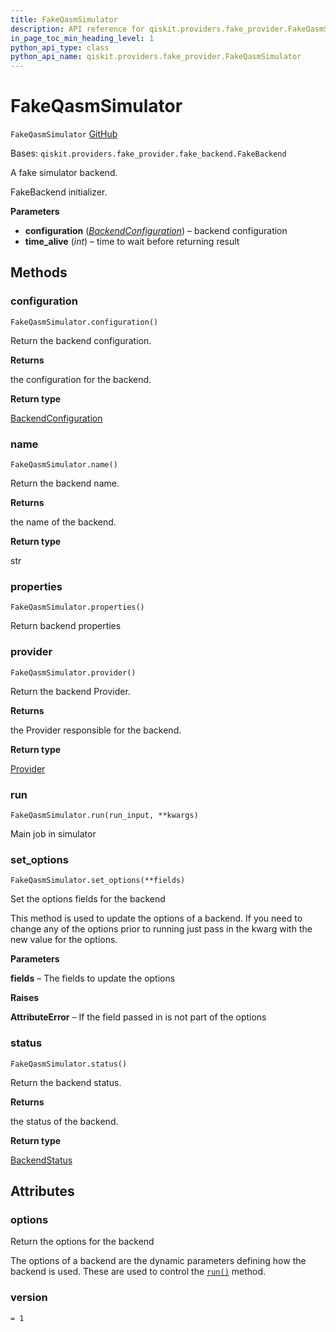 ```yaml
---
title: FakeQasmSimulator
description: API reference for qiskit.providers.fake_provider.FakeQasmSimulator
in_page_toc_min_heading_level: 1
python_api_type: class
python_api_name: qiskit.providers.fake_provider.FakeQasmSimulator
---
```


# FakeQasmSimulator

<span id="qiskit.providers.fake_provider.FakeQasmSimulator" />

`FakeQasmSimulator` [GitHub](https://github.com/qiskit/qiskit/tree/stable/0.23/qiskit/providers/fake_provider/fake_qasm_simulator.py "view source code")

Bases: `qiskit.providers.fake_provider.fake_backend.FakeBackend`

A fake simulator backend.

FakeBackend initializer.

**Parameters**

*   **configuration** ([*BackendConfiguration*](qiskit.providers.models.BackendConfiguration "qiskit.providers.models.BackendConfiguration")) – backend configuration
*   **time\_alive** (*int*) – time to wait before returning result

## Methods

### configuration

<span id="qiskit.providers.fake_provider.FakeQasmSimulator.configuration" />

`FakeQasmSimulator.configuration()`

Return the backend configuration.

**Returns**

the configuration for the backend.

**Return type**

[BackendConfiguration](qiskit.providers.models.BackendConfiguration "qiskit.providers.models.BackendConfiguration")

### name

<span id="qiskit.providers.fake_provider.FakeQasmSimulator.name" />

`FakeQasmSimulator.name()`

Return the backend name.

**Returns**

the name of the backend.

**Return type**

str

### properties

<span id="qiskit.providers.fake_provider.FakeQasmSimulator.properties" />

`FakeQasmSimulator.properties()`

Return backend properties

### provider

<span id="qiskit.providers.fake_provider.FakeQasmSimulator.provider" />

`FakeQasmSimulator.provider()`

Return the backend Provider.

**Returns**

the Provider responsible for the backend.

**Return type**

[Provider](qiskit.providers.Provider "qiskit.providers.Provider")

### run

<span id="qiskit.providers.fake_provider.FakeQasmSimulator.run" />

`FakeQasmSimulator.run(run_input, **kwargs)`

Main job in simulator

### set\_options

<span id="qiskit.providers.fake_provider.FakeQasmSimulator.set_options" />

`FakeQasmSimulator.set_options(**fields)`

Set the options fields for the backend

This method is used to update the options of a backend. If you need to change any of the options prior to running just pass in the kwarg with the new value for the options.

**Parameters**

**fields** – The fields to update the options

**Raises**

**AttributeError** – If the field passed in is not part of the options

### status

<span id="qiskit.providers.fake_provider.FakeQasmSimulator.status" />

`FakeQasmSimulator.status()`

Return the backend status.

**Returns**

the status of the backend.

**Return type**

[BackendStatus](qiskit.providers.models.BackendStatus "qiskit.providers.models.BackendStatus")

## Attributes

<span id="qiskit.providers.fake_provider.FakeQasmSimulator.options" />

### options

Return the options for the backend

The options of a backend are the dynamic parameters defining how the backend is used. These are used to control the [`run()`](qiskit.providers.fake_provider.FakeQasmSimulator#run "qiskit.providers.fake_provider.FakeQasmSimulator.run") method.

<span id="qiskit.providers.fake_provider.FakeQasmSimulator.version" />

### version

`= 1`

